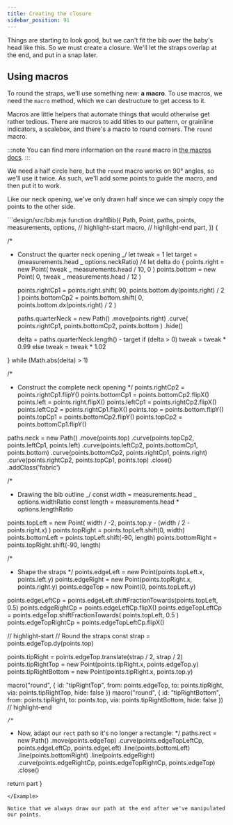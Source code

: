 ```yaml
---
title: Creating the closure
sidebar_position: 91
---
```


Things are starting to look good, but we can't fit the bib over the baby's head like this.
So we must create a closure. We'll let the straps overlap at the end, and put in a snap
later.

## Using macros

To round the straps, we'll use something new: **a macro**. To use macros, we
need the `macro` method, which we can destructure to get access to it.

Macros are little helpers that automate things that would otherwise get rather
tedious. There are macros to add titles to our pattern, or grainline
indicators, a scalebox, and there's a macro to round corners. The `round`
macro.

:::note
You can find more information on the `round` macro in [the macros docs](/reference/macros/round/).
:::

We need a half circle here, but the `round` macro works on 90° angles, so
we'll use it twice. As such, we'll add some points to guide the macro, and
then put it to work.

Like our neck opening, we've only drawn half since we can simply copy the
points to the other side.

<Example tutorial caption="Now the straps overlap. Which doesn't work for a pattern as it would make it impossible to cut it out of a single piece of fabric. So let's deal with the overlap next.">
```design/src/bib.mjs
function draftBib({
  Path,
  Point,
  paths,
  points,
  measurements,
  options,
  // highlight-start
  macro,
  // highlight-end
  part,
}) {

/\*

- Construct the quarter neck opening
  _/
  let tweak = 1
  let target = (measurements.head _ options.neckRatio) /4
  let delta
  do {
  points.right = new Point(
  tweak _ measurements.head / 10,
  0
  )
  points.bottom = new Point(
  0,
  tweak _ measurements.head / 12
  )


    points.rightCp1 = points.right.shift(
      90,
      points.bottom.dy(points.right) / 2
    )
    points.bottomCp2 = points.bottom.shift(
      0,
      points.bottom.dx(points.right) / 2
    )

    paths.quarterNeck = new Path()
      .move(points.right)
      .curve(
        points.rightCp1,
        points.bottomCp2,
        points.bottom
      )
      .hide()

    delta = paths.quarterNeck.length() - target
    if (delta > 0) tweak = tweak * 0.99
    else tweak = tweak * 1.02

} while (Math.abs(delta) > 1)

/\*

- Construct the complete neck opening
  \*/
  points.rightCp2 = points.rightCp1.flipY()
  points.bottomCp1 = points.bottomCp2.flipX()
  points.left = points.right.flipX()
  points.leftCp1 = points.rightCp2.flipX()
  points.leftCp2 = points.rightCp1.flipX()
  points.top = points.bottom.flipY()
  points.topCp1 = points.bottomCp2.flipY()
  points.topCp2 = points.bottomCp1.flipY()

paths.neck = new Path()
.move(points.top)
.curve(points.topCp2, points.leftCp1, points.left)
.curve(points.leftCp2, points.bottomCp1, points.bottom)
.curve(points.bottomCp2, points.rightCp1, points.right)
.curve(points.rightCp2, points.topCp1, points.top)
.close()
.addClass('fabric')

/\*

- Drawing the bib outline
  _/
  const width = measurements.head _ options.widthRatio
  const length = measurements.head \* options.lengthRatio

points.topLeft = new Point(
width / -2,
points.top.y - (width / 2 - points.right.x)
)
points.topRight = points.topLeft.shift(0, width)
points.bottomLeft = points.topLeft.shift(-90, length)
points.bottomRight = points.topRight.shift(-90, length)

/\*

- Shape the straps
  \*/
  points.edgeLeft = new Point(points.topLeft.x, points.left.y)
  points.edgeRight = new Point(points.topRight.x, points.right.y)
  points.edgeTop = new Point(0, points.topLeft.y)

points.edgeLeftCp = points.edgeLeft.shiftFractionTowards(points.topLeft, 0.5)
points.edgeRightCp = points.edgeLeftCp.flipX()
points.edgeTopLeftCp = points.edgeTop.shiftFractionTowards(
points.topLeft,
0.5
)
points.edgeTopRightCp = points.edgeTopLeftCp.flipX()

// highlight-start
// Round the straps
const strap = points.edgeTop.dy(points.top)

points.tipRight = points.edgeTop.translate(strap / 2, strap / 2)
points.tipRightTop = new Point(points.tipRight.x, points.edgeTop.y)
points.tipRightBottom = new Point(points.tipRight.x, points.top.y)

macro("round", {
id: "tipRightTop",
from: points.edgeTop,
to: points.tipRight,
via: points.tipRightTop,
hide: false
})
macro("round", {
id: "tipRightBottom",
from: points.tipRight,
to: points.top,
via: points.tipRightBottom,
hide: false
})
// highlight-end

    /*

- Now, adapt our `rect` path so it's no longer a rectangle:
  \*/
  paths.rect = new Path()
  .move(points.edgeTop)
  .curve(points.edgeTopLeftCp, points.edgeLeftCp, points.edgeLeft)
  .line(points.bottomLeft)
  .line(points.bottomRight)
  .line(points.edgeRight)
  .curve(points.edgeRightCp, points.edgeTopRightCp, points.edgeTop)
  .close()

return part
}

```
</Example>

Notice that we always draw our path at the end after we've manipulated our points.
```
